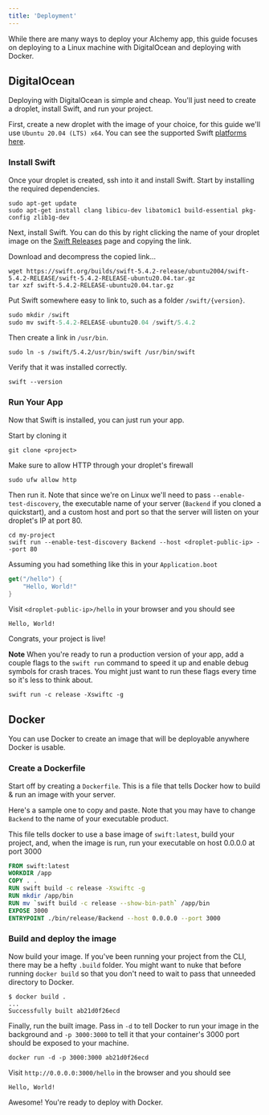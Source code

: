 ```yaml
---
title: 'Deployment'
---
```


While there are many ways to deploy your Alchemy app, this guide focuses on deploying to a Linux machine with DigitalOcean and deploying with Docker.

## DigitalOcean

Deploying with DigitalOcean is simple and cheap. You'll just need to create a droplet, install Swift, and run your project.

First, create a new droplet with the image of your choice, for this guide we'll use `Ubuntu 20.04 (LTS) x64`. You can see the supported Swift [platforms here](https://swift.org/download/#releases).

### Install Swift

Once your droplet is created, ssh into it and install Swift. Start by installing the required dependencies.

```shell
sudo apt-get update
sudo apt-get install clang libicu-dev libatomic1 build-essential pkg-config zlib1g-dev
```

Next, install Swift. You can do this by right clicking the name of your droplet image on the [Swift Releases](https://swift.org/download/#releases) page and copying the link.

Download and decompress the copied link...

```shell
wget https://swift.org/builds/swift-5.4.2-release/ubuntu2004/swift-5.4.2-RELEASE/swift-5.4.2-RELEASE-ubuntu20.04.tar.gz
tar xzf swift-5.4.2-RELEASE-ubuntu20.04.tar.gz
```

Put Swift somewhere easy to link to, such as a folder `/swift/{version}`.

```swift
sudo mkdir /swift
sudo mv swift-5.4.2-RELEASE-ubuntu20.04 /swift/5.4.2
```

Then create a link in `/usr/bin`.

```shell
sudo ln -s /swift/5.4.2/usr/bin/swift /usr/bin/swift
```

Verify that it was installed correctly.

```shell
swift --version
```

### Run Your App

Now that Swift is installed, you can just run your app.

Start by cloning it

```shell
git clone <project>
```

Make sure to allow HTTP through your droplet's firewall

```
sudo ufw allow http
```

Then run it. Note that since we're on Linux we'll need to pass `--enable-test-discovery`, the executable name of your server (`Backend` if you cloned a quickstart), and a custom host and port so that the server will listen on your droplet's IP at port 80.

```shell
cd my-project
swift run --enable-test-discovery Backend --host <droplet-public-ip> --port 80
```

Assuming you had something like this in your `Application.boot`

```swift
get("/hello") {
    "Hello, World!"
}
```

Visit `<droplet-public-ip>/hello` in your browser and you should see

```
Hello, World!
```

Congrats, your project is live!

**Note** When you're ready to run a production version of your app, add a couple flags to the `swift run` command to speed it up and enable debug symbols for crash traces. You might just want to run these flags every time so it's less to think about.

```shell
swift run -c release -Xswiftc -g
```

## Docker

You can use Docker to create an image that will be deployable anywhere Docker is usable.

### Create a Dockerfile

Start off by creating a `Dockerfile`. This is a file that tells Docker how to build & run an image with your server.

Here's a sample one to copy and paste. Note that you may have to change `Backend` to the name of your executable product.

This file tells docker to use a base image of `swift:latest`, build your project, and, when the image is run, run your executable on host 0.0.0.0 at port 3000

```dockerfile
FROM swift:latest
WORKDIR /app
COPY . .
RUN swift build -c release -Xswiftc -g
RUN mkdir /app/bin
RUN mv `swift build -c release --show-bin-path` /app/bin
EXPOSE 3000
ENTRYPOINT ./bin/release/Backend --host 0.0.0.0 --port 3000
```

### Build and deploy the image

Now build your image. If you've been running your project from the CLI, there may be a hefty `.build` folder. You might want to nuke that before running `docker build` so that you don't need to wait to pass that unneeded directory to Docker.

```shell
$ docker build .
...
Successfully built ab21d0f26ecd
```

Finally, run the built image. Pass in `-d` to tell Docker to run your image in the background and `-p 3000:3000` to tell it that your container's 3000 port should be exposed to your machine.

```shell
docker run -d -p 3000:3000 ab21d0f26ecd
```

Visit `http://0.0.0.0:3000/hello` in the browser and you should see

```
Hello, World!
```

Awesome! You're ready to deploy with Docker.
